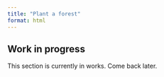 ```yaml
---
title: "Plant a forest"
format: html
---
```


::: {.callout-caution}
# Work in progress

This section is currently in works. Come back later.
:::